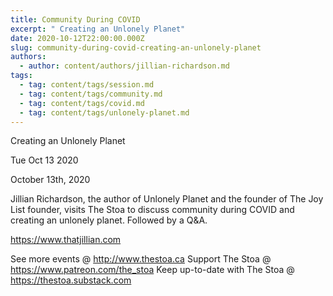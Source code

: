 ```yaml
---
title: Community During COVID
excerpt: " Creating an Unlonely Planet"
date: 2020-10-12T22:00:00.000Z
slug: community-during-covid-creating-an-unlonely-planet
authors:
  - author: content/authors/jillian-richardson.md
tags:
  - tag: content/tags/session.md
  - tag: content/tags/community.md
  - tag: content/tags/covid.md
  - tag: content/tags/unlonely-planet.md
---
```




 Creating an Unlonely Planet

Tue Oct 13 2020

October 13th, 2020

Jillian Richardson, the author of Unlonely Planet and the founder of The Joy List founder, visits The Stoa to discuss community during COVID and creating an unlonely planet. Followed by a Q&A.

https://www.thatjillian.com

See more events @ http://www.thestoa.ca
Support The Stoa @ https://www.patreon.com/the_stoa
Keep up-to-date with The Stoa @ https://thestoa.substack.com



